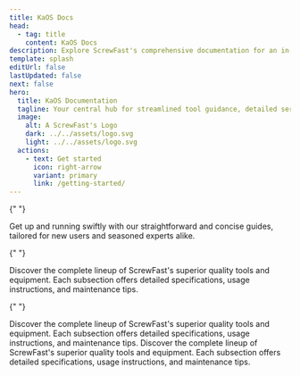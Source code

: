 ```yaml
---
title: KaOS Docs
head:
  - tag: title
    content: KaOS Docs
description: Explore ScrewFast's comprehensive documentation for an in-depth look at our premium tools and construction services.
template: splash
editUrl: false
lastUpdated: false
next: false
hero:
  title: KaOS Documentation
  tagline: Your central hub for streamlined tool guidance, detailed service docs, and project support.
  image:
    alt: A ScrewFast's Logo
    dark: ../../assets/logo.svg
    light: ../../assets/logo.svg
  actions:
    - text: Get started
      icon: right-arrow
      variant: primary
      link: /getting-started/
---
```



<CardGrid stagger>

{" "}

<Card title="Quick Start Guides" icon="document">
  Get up and running swiftly with our straightforward and concise guides,
  tailored for new users and seasoned experts alike.
</Card>

{" "}

<Card title="Tools & Equipment" icon="seti:eslint">
  Discover the complete lineup of ScrewFast's superior quality tools and
  equipment. Each subsection offers detailed specifications, usage instructions,
  and maintenance tips.
</Card>

{" "}

<Card title="Construction Services" icon="seti:puppet">
  Discover the complete lineup of ScrewFast's superior quality tools and
  equipment. Each subsection offers detailed specifications, usage instructions,
  and maintenance tips.
</Card>

   <Card title="Advanced Topics" icon="seti:terraform">
    Discover the complete lineup of ScrewFast's superior quality tools and equipment. Each subsection offers detailed specifications, usage instructions, and maintenance tips.
  </Card>
</CardGrid>
